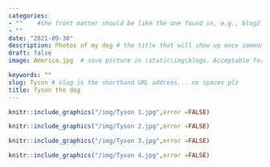 ```yaml
---
categories:  
- ""    #the front matter should be like the one found in, e.g., blog2.md. It cannot be like the normal Rmd we used
- ""
date: "2021-09-30"
description: Photos of my dog # the title that will show up once someone gets to this page
draft: false
image: America.jpg  # save picture in \static\img\blogs. Acceptable formats= jpg, jpeg, or png . Your iPhone pics wont work

keywords: ""
slug: Tyson # slug is the shorthand URL address... no spaces plz
title: Tyson the dog
---
```


```r
knitr::include_graphics("/img/Tyson 1.jpg",error =FALSE)
```

```r
knitr::include_graphics("/img/Tyson 2.jpg",error =FALSE)
```

```r
knitr::include_graphics("/img/Tyson 3.jpg",error =FALSE)
```

```r
knitr::include_graphics("/img/Tyson 4.jpg",error =FALSE)
```